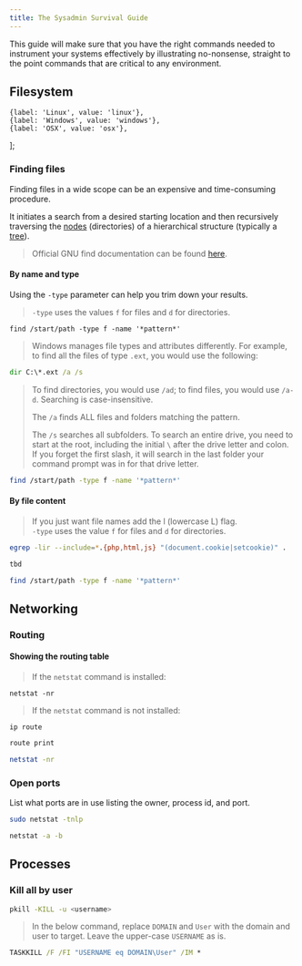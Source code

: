 ```yaml
---
title: The Sysadmin Survival Guide
---
```


This guide will make sure that you have the right commands needed to instrument
your systems effectively by illustrating no-nonsense, straight to the point commands
that are critical to any environment.

## Filesystem


    {label: 'Linux', value: 'linux'},
    {label: 'Windows', value: 'windows'},
    {label: 'OSX', value: 'osx'},
];




### Finding files

Finding files in a wide scope can be an expensive and time-consuming procedure.

It initiates a search from a desired starting location and then recursively traversing
the [nodes](https://en.wikipedia.org/wiki/Node_(computer_science)) (directories) of a
hierarchical structure (typically a [tree](https://en.wikipedia.org/wiki/Tree_(data_structure))).

> Official GNU find documentation can be found [here](https://www.gnu.org/software/findutils/manual/html_mono/find.html).

#### By name and type

Using the `-type` parameter can help you trim down your results.

<Tabs groupId="os" defaultValue="linux" values={oses}>

<TabItem value="linux">

> `-type` uses the values `f` for files and `d` for directories.
```shell
find /start/path -type f -name '*pattern*'
```

</TabItem>

<TabItem value="windows">

> Windows manages file types and attributes differently. For example, to find all
> the files of type `.ext`, you would use the following:
```cmd
dir C:\*.ext /a /s
```
> To find directories, you would use `/ad`; to find files, you would use `/a-d`.
> Searching is case-insensitive.
>
> The `/a` finds ALL files and folders matching the pattern.
>
> The `/s` searches all subfolders. To search an entire drive, you need to start
at the root, including the initial `\` after the drive letter and colon. If you
forget the first slash, it will search in the last folder your command prompt
was in for that drive letter.

</TabItem>

<TabItem value="osx">

```bash
find /start/path -type f -name '*pattern*'
```

</TabItem>

</Tabs>

#### By file content

<Tabs groupId="os" defaultValue="linux" values={oses}>

<TabItem value="linux">

> If you just want file names add the l (lowercase L) flag.<br/>
> `-type` uses the value `f` for files and `d` for directories.
```bash
egrep -lir --include=*.{php,html,js} "(document.cookie|setcookie)" .
```

</TabItem>

<TabItem value="windows">

```bash
tbd
```

</TabItem>

<TabItem value="osx">

```bash
find /start/path -type f -name '*pattern*'
```

</TabItem>

</Tabs>

## Networking

### Routing

#### Showing the routing table
<Tabs groupId="os" defaultValue="linux" values={oses}>

<TabItem value="linux">

> If the `netstat` command is installed:
```shell
netstat -nr
```
> If the `netstat` command is not installed:
```shell
ip route
```

</TabItem>

<TabItem value="windows">

```cmd
route print
```

</TabItem>

<TabItem value="osx">

```bash
netstat -nr
```

</TabItem>

</Tabs>

### Open ports

List what ports are in use listing the owner, process id, and port.

<Tabs groupId="os" defaultValue="linux" values={oses}>

<TabItem value="linux">

```bash
sudo netstat -tnlp
```

</TabItem>

<TabItem value="windows">

```cmd
netstat -a -b
```

</TabItem>

</Tabs>

## Processes

### Kill all by user

<Tabs groupId="os" defaultValue="linux" values={oses}>

<TabItem value="linux">

```bash
pkill -KILL -u <username>
```

</TabItem>

<TabItem value="windows">

> In the below command, replace `DOMAIN` and `User` with the domain and user to
> target. Leave the upper-case `USERNAME` as is.
```cmd
TASKKILL /F /FI "USERNAME eq DOMAIN\User" /IM *
```

</TabItem>

</Tabs>
